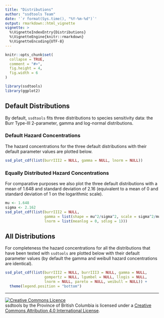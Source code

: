 ```yaml
---
title: "Distributions"
author: "ssdtools Team"
date: '`r format(Sys.time(), "%Y-%m-%d")`'
output: rmarkdown::html_vignette
vignette: >
  %\VignetteIndexEntry{Distributions}
  %\VignetteEngine{knitr::rmarkdown}
  %\VignetteEncoding{UTF-8}
---
```


```r
knitr::opts_chunk$set(
  collapse = TRUE,
  comment = "#>",
  fig.height = 4,
  fig.width = 6
)
```

```r
library(ssdtools)
library(ggplot2)
```

## Default Distributions

By default, `ssdtools` fits three distributions to species sensitivity data:
the Burr Type-III 2-parameter, gamma and log-normal distributions.

### Default Hazard Concentrations

The hazard concentrations for the three default distributions with their default parameter values are plotted below.
```r
ssd_plot_cdf(list(burrIII2 = NULL, gamma = NULL, lnorm = NULL))
```

### Equally Distributed Hazard Concentrations

For comparative purposes we also plot the three default distributions with a mean of 1.648 and standard deviation of 2.16 (equivalent to a mean of 0 and standard deviation of 1 on the logarithmic scale).
```r
mu <- 1.648
sigma <- 2.162
ssd_plot_cdf(list(burrIII2 = NULL, 
                  gamma = list(shape = mu^2/sigma^2, scale = sigma^2/mu), 
                  lnorm = list(meanlog = 0, sdlog = 1)))
```

## All Distributions

For completeness the hazard concentrations for all the distributions that have been tested with `ssdtools` are plotted below with their default parameter values (by default the gamma and weibull hazard concentrations are identical).
```r
ssd_plot_cdf(list(burrIII2 = NULL, burrIII3 = NULL, gamma = NULL,
                  gompertz = NULL, lgumbel = NULL, llogis = NULL,
                  lnorm = NULL, pareto = NULL, weibull = NULL)) +
  theme(legend.position = "bottom")
```

-----

<a rel="license" href="http://creativecommons.org/licenses/by/4.0/"><img alt="Creative Commons Licence"
style="border-width:0" src="https://i.creativecommons.org/l/by/4.0/80x15.png" /></a><br /><span
xmlns:dct="http://purl.org/dc/terms/" property="dct:title">ssdtools</span> by <span
xmlns:cc="http://creativecommons.org/ns#" property="cc:attributionName">the Province of British Columbia
</span> is licensed under a <a rel="license" href="http://creativecommons.org/licenses/by/4.0/">
Creative Commons Attribution 4.0 International License</a>.
